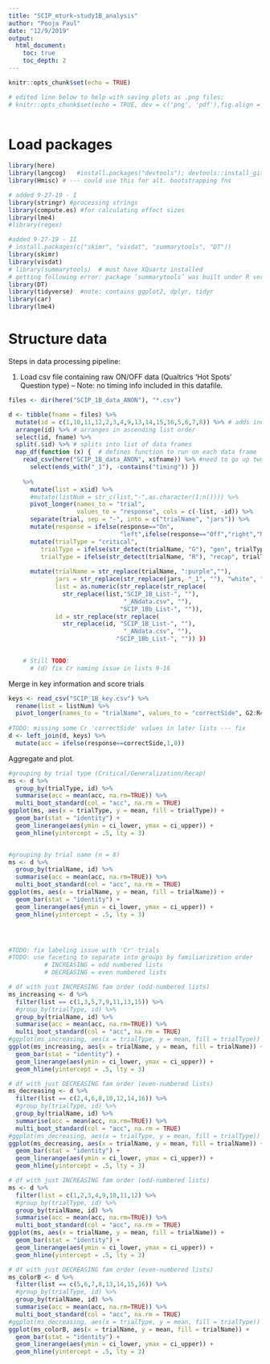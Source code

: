 ```yaml
---
title: "SCIP_mturk-study1B_analysis"
author: "Pooja Paul"
date: "12/9/2019"
output:
  html_document:
    toc: true
    toc_depth: 2
---
```


```r
knitr::opts_chunk$set(echo = TRUE)

# edited line below to help with saving plots as .png files; 
# knitr::opts_chunk$set(echo = TRUE, dev = c('png', 'pdf'),fig.align = 'center') 
   

```
# Load packages

```r

library(here)
library(langcog)   #install.packages("devtools"); devtools::install_github("langcog/langcog")
library(Hmisc) # --- could use this for alt. bootstrapping fns

# added 9-27-19 - I
library(stringr) #processing strings
library(compute.es) #for calculating effect sizes
library(lme4) 
#library(regex) 

#added 9-27-19 - II
# install.packages(c("skimr", "visdat", "summarytools", "DT"))
library(skimr)
library(visdat)
# library(summarytools)  # must have XQuartz installed 
# getting following error: package ‘summarytools’ was built under R version 3.5.2 couldn't connect to display ":0"system has no X11 capabilities, therefore only ascii graphs will be produced by dfSummary()
library(DT)
library(tidyverse)  #note: contains ggplot2, dplyr, tidyr
library(car)
library(lme4)

```

# Structure data

Steps in data processing pipeline:

(1) Load csv file containing raw ON/OFF data (Qualtrics 'Hot Spots' Question type) 
    -- Note: no timing info included in this datafile.

```r
files <- dir(here("SCIP_1B_data_ANON"), "*.csv")

d <- tibble(fname = files) %>%
  mutate(id = c(1,10,11,12,2,3,4,9,13,14,15,16,5,6,7,8)) %>% # adds index to keep track of data frames
  arrange(id) %>% # arranges in ascending list order
  select(id, fname) %>% 
  split(.$id) %>% # splits into list of data frames
  map_df(function (x) {  # defines function to run on each data frame
    read_csv(here("SCIP_1B_data_ANON", x$fname)) %>% #need to go up two directories to access this?
      select(ends_with("_1"), -contains("timing")) })
    
    %>% 
      mutate(list = x$id) %>%
      #mutate(listNum = str_c(list,"-",as.character(1:n()))) %>%
      pivot_longer(names_to = "trial", 
                   values_to = "response", cols = c(-list, -id)) %>%
      separate(trial, sep = "-", into = c("trialName", "jars")) %>% 
      mutate(response = ifelse(response=="On", 
                               "left",ifelse(response=="Off","right","NA"))) %>% 
      mutate(trialType = "critical",
         trialType = ifelse(str_detect(trialName, "G"), "gen", trialType),
         trialType = ifelse(str_detect(trialName, "R"), "recap", trialType)) %>%
  
      mutate(trialName = str_replace(trialName, ":purple",""),
             jars = str_replace(str_replace(jars, "_1", ""), "white", "PW"),          
             list = as.numeric(str_replace(str_replace(
               str_replace(list,"SCIP_1B_List-", ""), 
                                "_ANdata.csv", ""),
                               "SCIP_1Bb_List-", "")),
             id = str_replace(str_replace(
               str_replace(id, "SCIP_1B_List-", ""), 
                                "_ANdata.csv", ""),
                              "SCIP_1Bb_List-", "")) })
  

    # Still TODO:
      # (d) fix Cr naming issue in lists 9-16
```


Merge in key information and score trials
```r
keys <- read_csv("SCIP_1B_key.csv") %>%
  rename(list = listNum) %>%
  pivot_longer(names_to = "trialName", values_to = "correctSide", G2:R4)
  
#TODO: missing some Cr 'correctSide' values in later lists --- fix 
d <- left_join(d, keys) %>%
  mutate(acc = ifelse(response==correctSide,1,0))


```

Aggregate and plot. 

```r
#grouping by trial type (Critical/Generalization/Recap)
ms <- d %>%   
  group_by(trialType, id) %>%
  summarise(acc = mean(acc, na.rm=TRUE)) %>%
  multi_boot_standard(col = "acc", na.rm = TRUE)
ggplot(ms, aes(x = trialType, y = mean, fill = trialType)) + 
  geom_bar(stat = "identity") +
  geom_linerange(aes(ymin = ci_lower, ymax = ci_upper)) + 
  geom_hline(yintercept = .5, lty = 3)


#grouping by trial name (n = 8)
ms <- d %>%   
  group_by(trialName, id) %>%
  summarise(acc = mean(acc, na.rm=TRUE)) %>%
  multi_boot_standard(col = "acc", na.rm = TRUE)
ggplot(ms, aes(x = trialName, y = mean, fill = trialName)) + 
  geom_bar(stat = "identity") +
  geom_linerange(aes(ymin = ci_lower, ymax = ci_upper)) + 
  geom_hline(yintercept = .5, lty = 3)




#TODO: fix labeling issue with 'Cr' trials
#TODO: use faceting to separate into groups by familiarization order 
          # INCREASING = odd numbered lists
          # DECREASING = even numbered lists

```
```r
# df with just INCREASING fam order (odd-numbered lists)
ms_increasing <- d %>% 
  filter(list == c(1,3,5,7,9,11,13,15)) %>% 
  #group_by(trialType, id) %>%
  group_by(trialName, id) %>%
  summarise(acc = mean(acc, na.rm=TRUE)) %>%
  multi_boot_standard(col = "acc", na.rm = TRUE)
#ggplot(ms_increasing, aes(x = trialType, y = mean, fill = trialType)) + 
ggplot(ms_increasing, aes(x = trialName, y = mean, fill = trialName)) + 
  geom_bar(stat = "identity") +
  geom_linerange(aes(ymin = ci_lower, ymax = ci_upper)) + 
  geom_hline(yintercept = .5, lty = 3)

# df with just DECREASING fam order (even-numbered lists)
ms_decreasing <- d %>% 
  filter(list == c(2,4,6,8,10,12,14,16)) %>% 
  #group_by(trialType, id) %>%
  group_by(trialName, id) %>%
  summarise(acc = mean(acc, na.rm=TRUE)) %>%
  multi_boot_standard(col = "acc", na.rm = TRUE)
#ggplot(ms_decreasing, aes(x = trialType, y = mean, fill = trialType)) + 
ggplot(ms_decreasing, aes(x = trialName, y = mean, fill = trialName)) +  
  geom_bar(stat = "identity") +
  geom_linerange(aes(ymin = ci_lower, ymax = ci_upper)) + 
  geom_hline(yintercept = .5, lty = 3)
```
```r
# df with just INCREASING fam order (odd-numbered lists)
ms <- d %>% 
  filter(list = c(1,2,3,4,9,10,11,12) %>% 
  #group_by(trialType, id) %>%
  group_by(trialName, id) %>%
  summarise(acc = mean(acc, na.rm=TRUE)) %>%
  multi_boot_standard(col = "acc", na.rm = TRUE)
ggplot(ms, aes(x = trialName, y = mean, fill = trialName)) +
  geom_bar(stat = "identity") +
  geom_linerange(aes(ymin = ci_lower, ymax = ci_upper)) + 
  geom_hline(yintercept = .5, lty = 3)

# df with just DECREASING fam order (even-numbered lists)
ms_colorB <- d %>% 
  filter(list == c(5,6,7,8,13,14,15,16)) %>% 
  #group_by(trialType, id) %>%
  group_by(trialName, id) %>%
  summarise(acc = mean(acc, na.rm=TRUE)) %>%
  multi_boot_standard(col = "acc", na.rm = TRUE)
#ggplot(ms_decreasing, aes(x = trialType, y = mean, fill = trialType)) + 
ggplot(ms_colorB, aes(x = trialName, y = mean, fill = trialName)) +  
  geom_bar(stat = "identity") +
  geom_linerange(aes(ymin = ci_lower, ymax = ci_upper)) + 
  geom_hline(yintercept = .5, lty = 3)
```